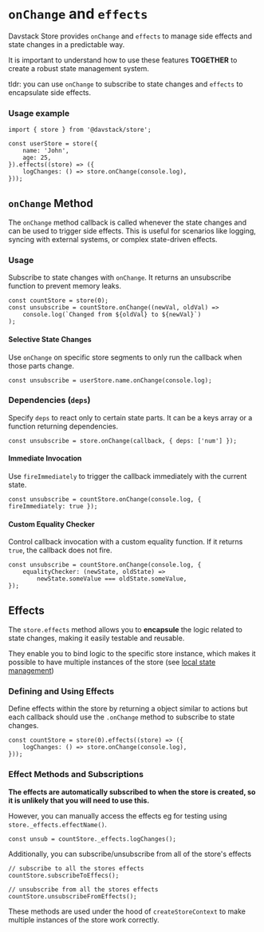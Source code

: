 # `onChange` and `effects`

Davstack Store provides `onChange` and `effects` to manage side effects and state changes in a predictable way.

It is important to understand how to use these features **TOGETHER** to create a robust state management system.

tldr: you can use `onChange` to subscribe to state changes and `effects` to encapsulate side effects.

### Usage example

```tsx
import { store } from '@davstack/store';

const userStore = store({
	name: 'John',
	age: 25,
}).effects((store) => ({
	logChanges: () => store.onChange(console.log),
}));
```

## `onChange` Method

The `onChange` method callback is called whenever the state changes and can be used to trigger side effects.
This is useful for scenarios like logging, syncing with external systems, or complex state-driven effects.

### Usage

Subscribe to state changes with `onChange`. It returns an unsubscribe function to prevent memory leaks.

```tsx
const countStore = store(0);
const unsubscribe = countStore.onChange((newVal, oldVal) =>
	console.log(`Changed from ${oldVal} to ${newVal}`)
);
```

#### Selective State Changes

Use `onChange` on specific store segments to only run the callback when those parts change.

```tsx
const unsubscribe = userStore.name.onChange(console.log);
```

### Dependencies (`deps`)

Specify `deps` to react only to certain state parts. It can be a keys array or a function returning dependencies.

```tsx
const unsubscribe = store.onChange(callback, { deps: ['num'] });
```

#### Immediate Invocation

Use `fireImmediately` to trigger the callback immediately with the current state.

```tsx
const unsubscribe = countStore.onChange(console.log, { fireImmediately: true });
```

#### Custom Equality Checker

Control callback invocation with a custom equality function. If it returns `true`, the callback does not fire.

```tsx
const unsubscribe = countStore.onChange(console.log, {
	equalityChecker: (newState, oldState) =>
		newState.someValue === oldState.someValue,
});
```

## Effects

The `store.effects` method allows you to **encapsule** the logic related to state changes, making it easily testable and reusable.

They enable you to bind logic to the specific store instance, which makes it possible to have multiple instances of the store (see [local state management](/store/local-state-management))

### Defining and Using Effects

Define effects within the store by returning a object similar to actions but each callback should use the `.onChange` method to subscribe to state changes.

```tsx
const countStore = store(0).effects((store) => ({
	logChanges: () => store.onChange(console.log),
}));
```

### Effect Methods and Subscriptions

**The effects are automatically subscribed to when the store is created, so it is unlikely that you will need to use this.**

However, you can manually access the effects eg for testing using `store._effects.effectName()`.

```tsx
const unsub = countStore._effects.logChanges();
```

Additionally, you can subscribe/unsubscribe from all of the store's effects

```tsx
// subscribe to all the stores effects
countStore.subscribeToEffecs();

// unsubscribe from all the stores effects
countStore.unsubscribeFromEffects();
```

These methods are used under the hood of `createStoreContext` to make multiple instances of the store work correctly.
